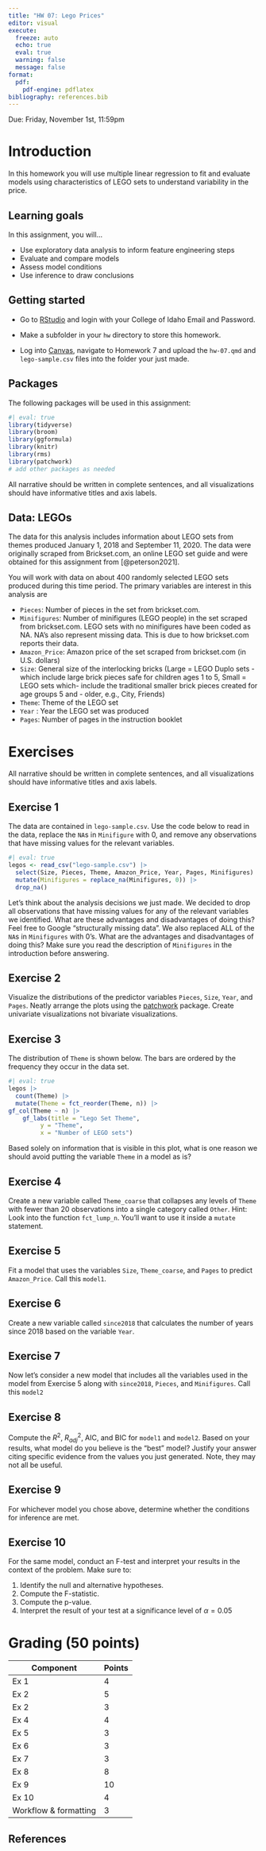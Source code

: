 ```yaml
---
title: "HW 07: Lego Prices" 
editor: visual
execute:
  freeze: auto
  echo: true
  eval: true
  warning: false
  message: false
format:
  pdf:
    pdf-engine: pdflatex
bibliography: references.bib
---
```


::: callout-important
Due: Friday, November 1st, 11:59pm
:::

# Introduction

In this homework you will use multiple linear regression to fit and evaluate models using characteristics of LEGO sets to understand variability in the price.

## Learning goals

In this assignment, you will...

-   Use exploratory data analysis to inform feature engineering steps
-   Evaluate and compare models
-   Assess model conditions
-   Use inference to draw conclusions

## Getting started

-   Go to [RStudio](https://rstudio.collegeofidaho.edu) and login with your College of Idaho Email and Password.

-   Make a subfolder in your `hw` directory to store this homework.

-   Log into [Canvas](https://cofi.instructure.com/courses/15692/assignments/183937), navigate to Homework 7 and upload the `hw-07.qmd` and `lego-sample.csv` files into the folder your just made.

## Packages

The following packages will be used in this assignment:

```r
#| eval: true
library(tidyverse)
library(broom)
library(ggformula)
library(knitr) 
library(rms)
library(patchwork)
# add other packages as needed
```

::: callout-important
All narrative should be written in complete sentences, and all visualizations should have informative titles and axis labels.
:::

## Data: LEGOs

The data for this analysis includes information about LEGO sets from themes produced January 1, 2018 and September 11, 2020. The data were originally scraped from Brickset.com, an online LEGO set guide and were obtained for this assignment from [@peterson2021].

You will work with data on about 400 randomly selected LEGO sets produced during this time period. The primary variables are interest in this analysis are

-   `Pieces`: Number of pieces in the set from brickset.com.
-   `Minifigures`: Number of minifigures (LEGO people) in the set scraped from brickset.com. LEGO sets with no minifigures have been coded as NA. NA's also represent missing data. This is due to how brickset.com reports their data.
-   `Amazon_Price`: Amazon price of the set scraped from brickset.com (in U.S. dollars)
-   `Size`: General size of the interlocking bricks (Large = LEGO Duplo sets - which include large brick pieces safe for children ages 1 to 5, Small = LEGO sets which- include the traditional smaller brick pieces created for age groups 5 and - older, e.g., City, Friends)
-   `Theme`: Theme of the LEGO set
-   `Year` : Year the LEGO set was produced
-   `Pages`: Number of pages in the instruction booklet

# Exercises

::: callout-important
All narrative should be written in complete sentences, and all visualizations should have informative titles and axis labels.
:::

## Exercise 1

The data are contained in `lego-sample.csv`. Use the code below to read in the data, replace the `NA`s in `Minifigure` with 0, and remove any observations that have missing values for the relevant variables.

```r
#| eval: true
legos <- read_csv("lego-sample.csv") |>
  select(Size, Pieces, Theme, Amazon_Price, Year, Pages, Minifigures) |>
  mutate(Minifigures = replace_na(Minifigures, 0)) |>
  drop_na()
```

Let's think about the analysis decisions we just made. We decided to drop all observations that have missing values for any of the relevant variables we identified. What are these advantages and disadvantages of doing this? Feel free to Google "structurally missing data". We also replaced ALL of the `NA`s in `Minifigures` with 0's. What are the advantages and disadvantages of doing this? Make sure you read the description of `Minifigures` in the introduction before answering.

## Exercise 2

Visualize the distributions of the predictor variables `Pieces`, `Size`, `Year`, and `Pages`. Neatly arrange the plots using the [patchwork](https://patchwork.data-imaginist.com/index.html) package. Create univariate visualizations not bivariate visualizations.

## Exercise 3

The distribution of `Theme` is shown below. The bars are ordered by the frequency they occur in the data set.

```r
#| eval: true
legos |>
  count(Theme) |>
  mutate(Theme = fct_reorder(Theme, n)) |> 
gf_col(Theme ~ n) |> 
    gf_labs(title = "Lego Set Theme", 
         y = "Theme", 
         x = "Number of LEGO sets")
```

Based solely on information that is visible in this plot, what is one reason we should avoid putting the variable `Theme` in a model as is?

## Exercise 4

Create a new variable called `Theme_coarse` that collapses any levels of `Theme` with fewer than 20 observations into a single category called `Other`. Hint: Look into the function `fct_lump_n`. You'll want to use it inside a `mutate` statement.

## Exercise 5

Fit a model that uses the variables `Size`, `Theme_coarse`, and `Pages` to predict `Amazon_Price`. Call this `model1`.

## Exercise 6

Create a new variable called `since2018` that calculates the number of years since 2018 based on the variable `Year`.

## Exercise 7

Now let's consider a new model that includes all the variables used in the model from Exercise 5 along with `since2018`, `Pieces`, and `Minifigures`. Call this `model2`

## Exercise 8

Compute the $R^2$, $R^2_{adj}$, AIC, and BIC for `model1` and `model2`. Based on your results, what model do you believe is the "best" model? Justify your answer citing specific evidence from the values you just generated. Note, they may not all be useful.

## Exercise 9

For whichever model you chose above, determine whether the conditions for inference are met.

## Exercise 10

For the same model, conduct an F-test and interpret your results in the context of the problem. Make sure to:

1.  Identify the null and alternative hypotheses.
2.  Compute the F-statistic.
3.  Compute the p-value.
4.  Interpret the result of your test at a significance level of $\alpha = 0.05$

# Grading (50 points)

| Component             | Points |
|-----------------------|--------|
| Ex 1                  | 4      |
| Ex 2                  | 5      |
| Ex 2                  | 3      |
| Ex 4                  | 4      |
| Ex 5                  | 3      |
| Ex 6                  | 3      |
| Ex 7                  | 3      |
| Ex 8                  | 8      |
| Ex 9                  | 10     |
| Ex 10                 | 4      |
| Workflow & formatting | 3      |

## References
